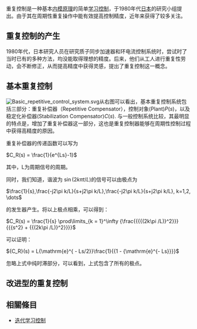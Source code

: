 {{Expand|time=2011-8-23}}

重复控制是一种基本[[內部模型|内模原理]]的简单[[学习控制|学习控制]]，于1980年代[[日本|日本]]的研究小组提出。由于其在周期性重复操作中能有效提高控制精度，近年来获得了较多关注。

==重复控制的产生==
1980年代，日本研究人员在研究质子同步加速器和环电流控制系统时，尝试时了当时已有的多种方法，均没能取得理想的精度。后来，他们从工人进行重复性劳动，会不断修正，从而提高精度中获得灵感，提出了重复控制这一概念。

==基本重复控制==
[[File:Basic_repetitive_control_system.svg|thumb]]从右图可以看出，基本重复控制系统包括三部分：重复补偿器（Repetitive Compensator），控制对象(Plant)''P''(''s'')，以及稳定化补偿器(Stabilization Compensator)''C''(''s''). 与一般控制系统比较，其最明显的特点是，增加了重复补偿器这一部分，这也是重复控制器能够在周期性控制过程中获得高精度的原因。

重复补偿器的传递函数可以写为

<math>C_R(s) = \frac{1}{e^{Ls}-1}</math>

其中，L为周期信号的周期。

同时，我们知道，谐波为 <math>\sin(2k\pi t/L)</math>的信号可以由极点为

<math>\frac{1}{s},\frac{-j2\pi k/L}{s+j2\pi k/L},\frac{-j2\pi k/L}{s+j2\pi k/L}, k=1,2, \dots</math>

的发生器产生。将以上极点相乘，可以得到：

<math>C_R(s) = \frac{1}{s} \prod\limits_{k = 1}^\infty
{\frac{{{{(2k\pi /L)}^2}}}{{{s^2} + {{(2k\pi /L)}^2}}}}</math>

可以证明：

<math>{C_R}(s) = L{\mathrm{e}^{ - Ls/2}}\frac{1}{{1 - {\mathrm{e}^{- Ls}}}}</math>

忽略上式中纯时滞部分，可以看到，上式包含了所有的极点。

==改进型的重复控制==
==相關條目==
*[[迭代学习控制|迭代学习控制]]